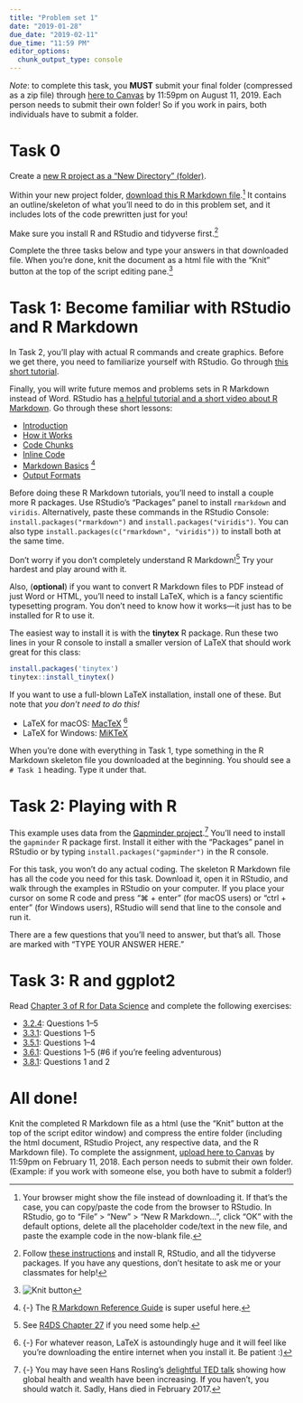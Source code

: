 ```yaml
---
title: "Problem set 1"
date: "2019-01-28"
due_date: "2019-02-11"
due_time: "11:59 PM"
editor_options: 
  chunk_output_type: console
---
```


*Note*: to complete this task, you **MUST** submit your final folder (compressed as a zip file) through [here to Canvas](https://uncc.instructure.com/courses/100065/assignments/516650) by 11:59pm on August 11, 2019. Each person needs to submit their own folder! So if you work in pairs, both individuals have to submit a folder.

# Task 0

Create a [new R project as a "New Directory" (folder)](https://r4ds.had.co.nz/workflow-projects.html#rstudio-projects).

Within your new project folder, [download this R Markdown file](/files/your-name_problem-set-1.Rmd).^[Your browser might show the file instead of downloading it. If that's the case, you can copy/paste the code from the browser to RStudio. In RStudio, go to "File" > "New" > "New R Markdown…", click "OK" with the default options, delete all the placeholder code/text in the new file, and paste the example code in the now-blank file.] It contains an outline/skeleton of what you'll need to do in this problem set, and it includes lots of the code prewritten just for you!

Make sure you install R and RStudio and tidyverse first.^[Follow [these instructions](/install/) and install R, RStudio, and all the tidyverse packages. If you have any questions, don't hesitate to ask me or your classmates for help!] 

Complete the three tasks below and type your answers in that downloaded file. When you're done, knit the document as a html file with the "Knit" button at the top of the script editing pane.^[![Knit button](/images/assignment/knit-button.png)]

# Task 1: Become familiar with RStudio and R Markdown

In Task 2, you'll play with actual R commands and create graphics. Before we get there, you need to familiarize yourself with RStudio. Go through [this short tutorial](http://stat545.com/block002_hello-r-workspace-wd-project.html).

Finally, you will write future memos and problems sets in R Markdown instead of Word. RStudio has [a helpful tutorial and a short video about R Markdown](http://rmarkdown.rstudio.com/lesson-1.html). Go through these short lessons:

- [Introduction](http://rmarkdown.rstudio.com/lesson-1.html)
- [How it Works](http://rmarkdown.rstudio.com/lesson-2.html)
- [Code Chunks](http://rmarkdown.rstudio.com/lesson-3.html)
- [Inline Code](http://rmarkdown.rstudio.com/lesson-4.html)
- [Markdown Basics](http://rmarkdown.rstudio.com/lesson-8.html) ^[{-} The [R Markdown Reference Guide](https://www.rstudio.com/wp-content/uploads/2015/03/rmarkdown-reference.pdf) is super useful here.]
- [Output Formats](http://rmarkdown.rstudio.com/lesson-9.html)

Before doing these R Markdown tutorials, you'll need to install a couple more R packages. Use RStudio's "Packages" panel to install `rmarkdown` and `viridis`. Alternatively, paste these commands in the RStudio Console: `install.packages("rmarkdown")` and `install.packages("viridis")`. You can also type `install.packages(c("rmarkdown", "viridis"))` to install both at the same time.

Don't worry if you don't completely understand R Markdown!^[See [R4DS Chapter 27](https://r4ds.had.co.nz/r-markdown.html) if you need some help.] Try your hardest and play around with it.

Also, (**optional**) if you want to convert R Markdown files to PDF instead of just Word or HTML, you'll need to install LaTeX, which is a fancy scientific typesetting program. You don't need to know how it works—it just has to be installed for R to use it.

The easiest way to install it is with the **tinytex** R package. Run these two lines in your R console to install a smaller version of LaTeX that should work great for this class:

```r
install.packages('tinytex')
tinytex::install_tinytex()
```

If you want to use a full-blown LaTeX installation, install one of these. But note that *you don't need to do this!*

- LaTeX for macOS: [MacTeX](https://www.tug.org/mactex/) ^[{-} For whatever reason, LaTeX is astoundingly huge and it will feel like you're downloading the entire internet when you install it. Be patient :)]
- LaTeX for Windows: [MiKTeX](https://miktex.org/howto/install-miktex)

When you're done with everything in Task 1, type something in the R Markdown skeleton file you downloaded at the beginning. You should see a `# Task 1` heading. Type it under that.


# Task 2: Playing with R

This example uses data from the [Gapminder project](https://www.gapminder.org/).[^gapminder] You'll need to install the `gapminder` R package first. Install it either with the "Packages" panel in RStudio or by typing `install.packages("gapminder")` in the R console.

[^gapminder]: {-}
  You may have seen Hans Rosling's [delightful TED talk](https://www.ted.com/talks/hans_rosling_shows_the_best_stats_you_ve_ever_seen) showing how global health and wealth have been increasing. If you haven't, you should watch it. Sadly, Hans died in February 2017.

For this task, you won't do any actual coding. The skeleton R Markdown file has all the code you need for this task. Download it, open it in RStudio, and walk through the examples in RStudio on your computer. If you place your cursor on some R code and press "⌘ + enter" (for macOS users) or "ctrl + enter" (for Windows users), RStudio will send that line to the console and run it.

There are a few questions that you'll need to answer, but that's all. Those are marked with "TYPE YOUR ANSWER HERE."


# Task 3: R and ggplot2

Read [Chapter 3 of R for Data Science](http://r4ds.had.co.nz/data-visualisation.html) and complete the following exercises:

- [3.2.4](http://r4ds.had.co.nz/data-visualisation.html#exercises): Questions 1–5
- [3.3.1](http://r4ds.had.co.nz/data-visualisation.html#exercises-1): Questions 1–5
- [3.5.1](http://r4ds.had.co.nz/data-visualisation.html#exercises-2): Questions 1–4
- [3.6.1](http://r4ds.had.co.nz/data-visualisation.html#exercises-3): Questions 1–5 (\#6 if you're feeling adventurous)
- [3.8.1](http://r4ds.had.co.nz/data-visualisation.html#exercises-5): Questions 1 and 2 


# All done!

Knit the completed R Markdown file as a html (use the "Knit" button at the top of the script editor window) and compress the entire folder (including the html document, RStudio Project, any respective data, and the R Markdown file). To complete the assignment, [upload here to Canvas](https://uncc.instructure.com/courses/100065/assignments/516650) by 11:59pm on February 11, 2018. Each person needs to submit their own folder. (Example: if you work with someone else, you both have to submit a folder!)
